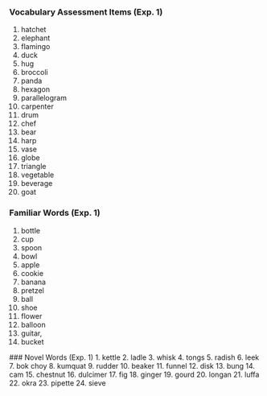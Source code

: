 

### Vocabulary Assessment Items (Exp. 1)
1. hatchet
2. elephant 
3. flamingo 
4. duck
5. hug
6. broccoli 
7. panda
8. hexagon 
9. parallelogram 
10. carpenter 
11. drum 
12. chef 
13. bear 
14. harp 
15. vase 
16. globe 
17. triangle 
28. vegetable
19. beverage 
20. goat

### Familiar Words (Exp. 1)
1. bottle
2. cup
3. spoon
 4. bowl
 5. apple
 6. cookie
 7. banana
 8. pretzel
 9. ball 
 10. shoe
 11. flower
 12.  balloon
 13. guitar,
 14. bucket
 
 ###  Novel Words (Exp. 1)
1. kettle
2. ladle
3. whisk
4. tongs
5. radish
6. leek
7. bok choy
8. kumquat
9. rudder
10. beaker
11. funnel
12. disk
13. bung
14. cam
15. chestnut
16. dulcimer
17. fig
18. ginger
19. gourd
20. longan
21. luffa
22. okra
23. pipette
24. sieve